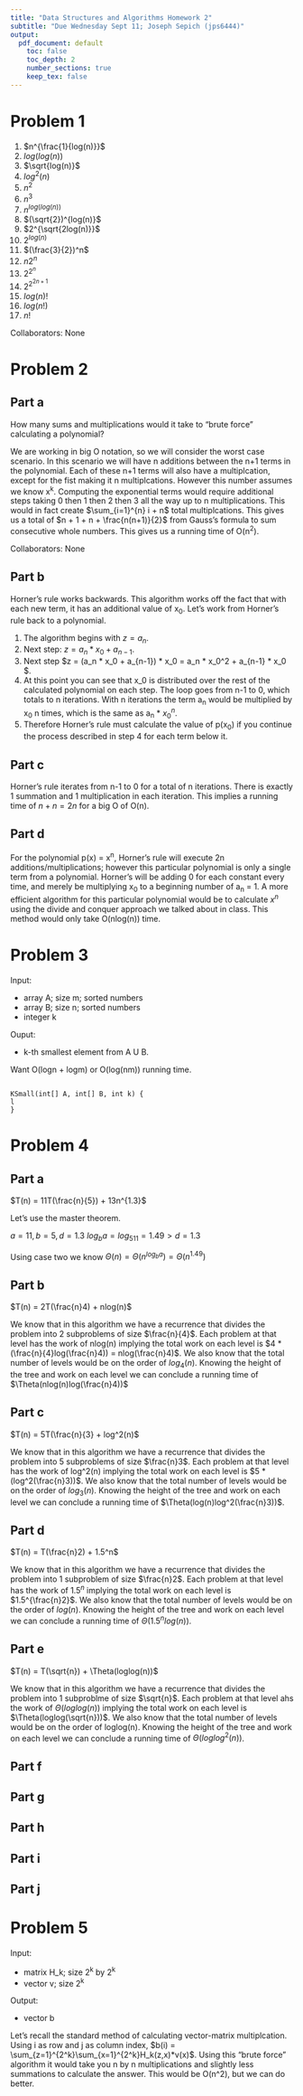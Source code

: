 ```yaml
---
title: "Data Structures and Algorithms Homework 2"
subtitle: "Due Wednesday Sept 11; Joseph Sepich (jps6444)"
output:
  pdf_document: default
    toc: false
    toc_depth: 2
    number_sections: true
    keep_tex: false
---
```


# Problem 1

1. $n^{\frac{1}{log(n)}}$
2. $log(log(n))$
3. $\sqrt{log(n)}$
4. $log^2(n)$
5. $n^2$
6. $n^3$
7. $n^{log(log(n))}$
8. $(\sqrt{2})^{log(n)}$
9. $2^{\sqrt{2log(n)}}$
10. $2^{log(n)}$
11. $(\frac{3}{2})^n$
12. $n2^n$
13. $2^{2^n}$
14. $2^{2^{2n+1}}$
15. $log(n)!$
16. $log(n!)$
17. $n!$


Collaborators: None

\pagebreak

# Problem 2

## Part a

How many sums and multiplications would it take to "brute force" calculating a polynomial?

We are working in big O notation, so we will consider the worst case scenario. In this scenario we will have n additions between the n+1 terms in the polynomial. Each of these n+1 terms will also have a multiplcation, except for the fist making it n multiplcations. However this number assumes we know x^k^. Computing the exponential terms would require additional steps taking 0 then 1 then 2 then 3 all the way up to n multiplications. This would in fact create $\sum_{i=1}^{n} i  + n$ total multiplcations. This gives us a total of $n + 1 + n + \frac{n(n+1)}{2}$ from Gauss's formula to sum consecutive whole numbers. This gives us a running time of O(n^2^).

Collaborators: None

\pagebreak

## Part b

Horner's rule works backwards. This algorithm works off the fact that with each new term, it has an additional value of x~0~. Let's work from Horner's rule back to a polynomial. 

1. The algorithm begins with $z = a_n$.
2. Next step: $z = a_n * x_0 + a_{n-1}$.
3. Next step $z = (a_n * x_0 + a_{n-1}) * x_0 = a_n * x_0^2 + a_{n-1} * x_0 $.
4. At this point you can see that x_0 is distributed over the rest of the calculated polynomial on each step. The loop goes from n-1 to 0, which totals to n iterations. With n iterations the term a~n~ would be multiplied by x~0~ n times, which is the same as a~n~ * $x_0^n$.
5. Therefore Horner's rule must calculate the value of p(x~0~) if you continue the process described in step 4 for each term below it.

\pagebreak

## Part c

Horner's rule iterates from n-1 to 0 for a total of n iterations. There is exactly 1 summation and 1 multiplication in each iteration. This implies a running time of $n + n = 2n$ for a big O of O(n).

\pagebreak

## Part d

For the polynomial p(x) = x^n^, Horner's rule will execute 2n additions/multiplications; however this particular polynomial is only a single term from a polynomial. Horner's will be adding 0 for each constant every time, and merely be multiplying x~0~ to a beginning number of a~n~ = 1. A more efficient algorithm for this particular polynomial would be to calculate $x^n$ using the divide and conquer approach we talked about in class. This method would only take O(nlog(n)) time.

\pagebreak

# Problem 3

Input:

* array A; size m; sorted numbers
* array B; size n; sorted numbers
* integer k

Ouput:

* k-th smallest element from A U B.

Want O(logn + logm) or O(log(nm)) running time.


```{}

KSmall(int[] A, int[] B, int k) {
l
}

```

\pagebreak

# Problem 4

## Part a

$T(n) = 11T(\frac{n}{5}) + 13n^{1.3}$

Let's use the master theorem.

$a = 11, b = 5, d = 1.3$
$log_ba = log_511 = 1.49 > d = 1.3$

Using case two we know $\Theta(n) = \Theta(n^{log_ba}) = \Theta(n^{1.49})$

\pagebreak

## Part b

$T(n) = 2T(\frac{n}4) + nlog(n)$

We know that in this algorithm we have a recurrence that divides the problem into 2 subproblems of size $\frac{n}{4}$. Each problem at that level has the work of nlog(n) implying the total work on each level is $4 * (\frac{n}{4}log(\frac{n}4)) = nlog(\frac{n}4)$. We also know that the total number of levels would be on the order of $log_4(n)$. Knowing the height of the tree and work on each level we can conclude a running time of $\Theta(nlog(n)log(\frac{n}4))$

\pagebreak

## Part c

$T(n) = 5T(\frac{n}{3} + log^2(n)$

We know that in this algorithm we have a recurrence that divides the problem into 5 subproblems of size $\frac{n}3$. Each problem at that level has the work of log^2(n) implying the total work on each level is $5 * (log^2(\frac{n}3))$. We also know that the total number of levels would be on the order of $log_3(n)$. Knowing the height of the tree and work on each level we can conclude a running time of $\Theta(log(n)log^2(\frac{n}3))$.

\pagebreak

## Part d

$T(n) = T(\frac{n}2) + 1.5^n$

We know that in this algorithm we have a recurrence that divides the problem into 1 subproblem of size $\frac{n}2$. Each problem at that level has the work of $1.5^n$ implying the total work on each level is $1.5^{\frac{n}2}$. We also know that the total number of levels would be on the order of $log(n)$. Knowing the height of the tree and work on each level we can conclude a running time of $\Theta(1.5^nlog(n))$.

\pagebreak

## Part e

$T(n) = T(\sqrt{n}) + \Theta(loglog(n))$

We know that in this algorithm we have a recurrence that divides the problem into 1 subproblme of size $\sqrt{n}$. Each problem at that level ahs the work of $\Theta(loglog(n))$ implying the total work on each level is $\Theta(loglog(\sqrt{n}))$. We also know that the total number of levels would be on the order of loglog(n). Knowing the height of the tree and work on each level we can conclude a running time of $\Theta(loglog^2(n))$.

\pagebreak

## Part f

\pagebreak

## Part g

\pagebreak

## Part h

\pagebreak

## Part i

\pagebreak

## Part j

\pagebreak


# Problem 5

Input:

* matrix H_k; size 2^k^ by 2^k^
* vector v; size 2^k^


Output:

* vector b

Let's recall the standard method of calculating vector-matrix multiplcation. Using i as row and j as column index, $b(i) = \sum_{z=1}^{2^k}\sum_{x=1}^{2^k}H_k(z,x)*v(x)$. Using this "brute force" algorithm it would take you n by n multiplications and slightly less summations to calculate the answer. This would be O(n^2), but we can do better.



























